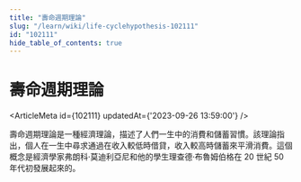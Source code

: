 ```yaml
---
title: "壽命週期理論"
slug: "/learn/wiki/life-cyclehypothesis-102111"
id: "102111"
hide_table_of_contents: true
---
```



# 壽命週期理論

<ArticleMeta id={102111} updatedAt={'2023-09-26 13:59:00'} />
<div className='border-solid border-b border-t-0 my-4 border-[var(--ifm-color-gray-300)]' />

壽命週期理論是一種經濟理論，描述了人們一生中的消費和儲蓄習慣。該理論指出，個人在一生中尋求通過在收入較低時借貸，收入較高時儲蓄來平滑消費。這個概念是經濟學家弗朗科·莫迪利亞尼和他的學生理查德·布魯姆伯格在 20 世紀 50 年代初發展起來的。
